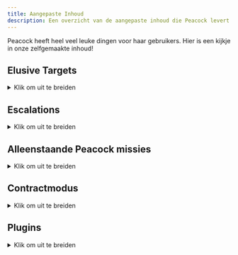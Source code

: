```yaml
---
title: Aangepaste Inhoud
description: Een overzicht van de aangepaste inhoud die Peacock levert.
---
```


Peacock heeft heel veel leuke dingen voor haar gebruikers. Hier is een kijkje in onze zelfgemaakte inhoud!

## Elusive Targets

<details>

<summary>Klik om uit te breiden</summary>

Binnen Peacock kan je Elusive Targets opnieuw spelen zonder een tijdlimiet gezet te hebben als je wilt herstarten (in tegenstelling tot de Elusive Target Arcade), en zonder een globaal tijdlimiet.
* **Hoe te spelen**:
    * Na Hitman 3 opgestart te hebben met Peacock, kun je naar `Career` -> `Elusive Targets` in het spel.

</details>

## Escalations

<details>
<summary>Klik om uit te breiden</summary>

* **Door Peacock-gemaakte Escalations**
  * Peacock ondersteund aangepaste (door Peacock gemaakte) escalations. Deze escalations zijn standaard beschikbaar. Je kan ook wat door Peacock gemaakte escalations zien in de [Roadmaps](https://thepeacockproject.org/wiki/roadmaps).

* **Officiële Server Escalations**
    * Peacock ondersteund ook een paar officiële server escalations, maar nog niet alle escalations zijn overgezet. Deze escalations zijn standaard beschikbaar.
* **Legacy Escalations**
    * Peacock understeund de Hitman 2016 escalations die niet naar Hitman 2 of 3 overgezet zijn. (legacy escalations)
    * Om legacy escalations te installeren, zoek je voor `legacy in: plugin-releases` in de Discord van Peacock. Download het bestand `LegacyEscalationsPlugin.js`, en zet dit bestand in dezelfe folder waar `Start Server.cmd` en `peacockpatcher.exe` in zitten.
    * Ga dan naar het `Destinations` menu, en dan naar een specifieke map om de escalations te spelen.

* Opmerking: Je kan een specifiek escalation level selecteren waarop je wilt spelen met de Escalation Level Picker tool, zoals [hier](https://thepeacockproject.org/wiki/intel/#loadout-profiles--escalation-level-picker) uitgelegd is.

</details>

## Alleenstaande Peacock missies

<details>
<summary>Klik om uit te breiden</summary>

**Alleenstaande aangepaste missies**

Peacock heeft twee aangepaste missies dat alleenstaand zijn (deze missies zijn niet escalations óf contracten, maar ze zijn meer uitgewerkte "bonus missies"):
* **Traditions of the Trade**
  * Toeganglijk via `Destinations` > `Bangkok` in het spel
* **The Lee Hong Assassination**
  * Toeganglijk via `Destinations` > `Chongqing` in het spel

</details>

## Contractmodus

<details>
<summary>Klik om uit te breiden</summary>

Peacock understeund zowel officiële server- én aangepaste Peacock-contracten.

* **Featured contracts**
  * Dit bevat alle featured contracts van de officiële server, evenals een paar aangepaste (door Peacock gemaakte) contracten gemaakt door het developer team van Peacock en zelf normale Peacock gebruikers. Je kan [hier](https://thepeacockproject.org/wiki/roadmaps) een paar van deze aangepaste featured contracts vinden.
  * Hoe te spelen:
    * Ga naar het `Game Modes` -> `Contracts` -> `Featured` menu in het spel
* **Door gebruiker-gemaakte, en officiële server contracten**
  * Hoe te installeren:
      * Opmerking: Dit werkt alleen zolang de bot geauthenticeerd is voor het platform waarvan je het contract ophaalt. [Klik voor meer informatie](https://bot.hitmaps.com/).
      * Ga naar het `Game Modes` -> `Contracts` -> `Contract Lookup` menu in het spel.
      * Voer hier het officiële server contract ID (**Contracten zijn voor elk platform behalve Switch understeund**).
      * Het contract zal nu gedownload worden in de `Contracts` folder.
  * Hoe te spelen: Ga naar het `Game Modes` -> `Contracts` -> `My Contracts` in het spel om het contract te spelen.
* **Door gebruiker-gemaakte, en Peacock contracten**
  * Hoe te installeren:
    * Download het `.ocre` bestand van het contract van het `share-contracts` kanaal in de Discord van Peacock. Installeer dit `.ocre` bestand naar jouw `Contracts` folder, [zoals in deze afbeelding is weergegeven](https://media.discordapp.net/attachments/833505136290299935/991101789426421760/unknown.png).
    * Hoe je jouw eigen contract kunt maken:
    * Als je een contract maakt en als je op de server van Peacock zit, wordt jouw contract opgeslagen als een `.ocre` bestand in `Contracts` folder, [zoals in deze afbeelding is weergegeven](https://media.discordapp.net/attachments/833505136290299935/991101789426421760/unknown.png).
    * Deel jouw `.ocre` bestand in het kanaal `share-contracts` van de Peacock Discord server als je wilt dat anderen jouw contract kunnen spelen.
  * Hoe te spelen:
    * Ga naar `Game Modes` -> `Contracts` -> `My Contracts` in het spel om te spelen.

</details>

## Plugins

<details>
<summary>Klik om uit te breiden</summary>

Naast de Legacy Escalations Plugin, die eerder omschreven is in de Escalations sectie, ondersteund Peacock ook een breed aantal server side mods (plugins). Deze mods bevatten, maar zijn niet beperkt tot:
* **Kill Everyone Mode**
  * Alle echte NPC's zijn als doelwit gemarkeerd. Je kan Silent Assassin terugkrijgen nadat je iedereen hebt vermoord.
  * Opmerking: Werkt mogelijk minder goed met maps die meer dan 200+ doelwitten bevatten. Geweren kunnen willekeurig vastlopen. Mogelijk moet je beginnen met doden via melee.
* **Sarajevo Six**
  * Bonus missies anders alleen beschikbaar op de Playstation versie van Hitman 2016.
  * Installatie instructies: https://rentry.org/H3_TS6
* **Plugins om anders ongebruikte wapens toe te voegen aan het spel**
* **Plugins om bestaande wapens en vermommingen te bewerken**
* **Hoe je plugins moet installeren**:
    * In grote lijnen, om plugins te installeren, ga je naar `#plugin-releases` in de Discord server van Peacock, en dan download je de plugin waarin je interesse hebt.
    * Installeer dan de plugin in dezelfde folder waar `Start Server.cmd` en `peacockpatcher.exe` in zitten.
  * Kijk voor verdere instructies in het `#plugin-releases` kanaal voor een specifieke plugin; sommige plugins kunnen meerdere installatiestappen hebben en/of kunnen mogelijk niet werken met nieuwere versies van Peacock.

**Opmerking: Plugins zijn maar een klein deel van het modding-gedeelte van Hitman. Veel Hitman mods worden client-side uitgevoerd en zijn buiten het bereik van Peacock.** Meer normaal-gebruikte mods, buiten bereik van Peacock, zijn hier geaggregeerd:
  * [Nexusmods](https://www.nexusmods.com/hitman3)
  * [Glacier Modding Discord](https://discord.com/invite/6UDtuYhZP6)

</details>
